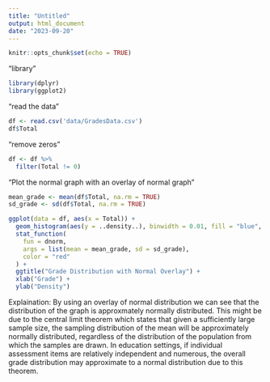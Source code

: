 ```yaml
---
title: "Untitled"
output: html_document
date: "2023-09-20"
---
```


```r
knitr::opts_chunk$set(echo = TRUE)
```
"library"
```r
library(dplyr)
library(ggplot2)
```
"read the data"
```r
df <- read.csv('data/GradesData.csv')
df$Total
```
"remove zeros" 
```r
df <- df %>%
  filter(Total != 0)
```
"Plot the normal graph with an overlay of normal graph"
```r
mean_grade <- mean(df$Total, na.rm = TRUE)
sd_grade <- sd(df$Total, na.rm = TRUE)

ggplot(data = df, aes(x = Total)) + 
  geom_histogram(aes(y = ..density..), binwidth = 0.01, fill = "blue", alpha = 0.7) +
  stat_function(
    fun = dnorm, 
    args = list(mean = mean_grade, sd = sd_grade), 
    color = "red"
  ) +
  ggtitle("Grade Distribution with Normal Overlay") + 
  xlab("Grade") + 
  ylab("Density")
```
Explaination: By using an overlay of normal distribution we can see that the distribution of the graph is approxmately normally distributed. This might be due to the central limit theorem which states that given a sufficiently large sample size, the sampling distribution of the mean will be approximately normally distributed, regardless of the distribution of the population from which the samples are drawn. In education settings, if individual assessment items are relatively independent and numerous, the overall grade distribution may approximate to a normal distribution due to this theorem. 















